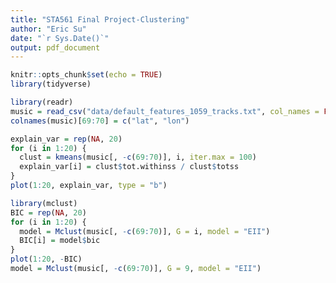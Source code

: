 ```yaml
---
title: "STA561 Final Project-Clustering"
author: "Eric Su"
date: "`r Sys.Date()`"
output: pdf_document
---
```


```r
knitr::opts_chunk$set(echo = TRUE)
library(tidyverse)
```

```r
library(readr)
music = read_csv("data/default_features_1059_tracks.txt", col_names = FALSE)
colnames(music)[69:70] = c("lat", "lon")
```

```r
explain_var = rep(NA, 20)
for (i in 1:20) {
  clust = kmeans(music[, -c(69:70)], i, iter.max = 100)
  explain_var[i] = clust$tot.withinss / clust$totss
}
plot(1:20, explain_var, type = "b")
```

```r
library(mclust)
BIC = rep(NA, 20)
for (i in 1:20) {
  model = Mclust(music[, -c(69:70)], G = i, model = "EII")
  BIC[i] = model$bic
}
plot(1:20, -BIC)
model = Mclust(music[, -c(69:70)], G = 9, model = "EII")
```

